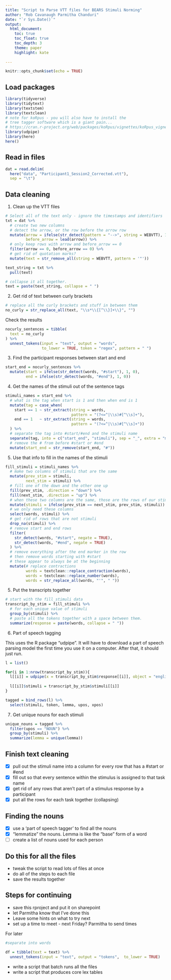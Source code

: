 ```yaml
---
title: "Script to Parse VTT files for BEARS Stimuli Norming"
author: "Rob Cavanaugh Parmitha Chanduri"
date: "`r Sys.Date()`"
output:
  html_document:
    toc: true
    toc_float: true
    toc_depth: 3
    theme: paper
    highlight: kate
  
---
```


```r
knitr::opts_chunk$set(echo = TRUE)
```

## Load packages

```r
library(tidyverse)
library(tidytext)
library(textstem)
library(textclean)
# note for koRpus - you will also have to install the
# tree tagger software which is a giant pain...
# https://cran.r-project.org/web/packages/koRpus/vignettes/koRpus_vignette.html
library(udpipe)
library(here)
here()
```

## Read in files

```r
dat = read.delim(
  here("data", "Participant1_Session2_Corrected.vtt"),
  sep = "\t")
```

## Data cleaning

1. Clean up the VTT files

```r
# Select all of the text only - ignore the timestamps and identifiers
txt = dat %>%
  # create two new columns
  # detect the arrow, or the row before the arrow row
  mutate(arrow = ifelse(str_detect(pattern = "-->", string = WEBVTT), 1, 0),
         before_arrow = lead(arrow)) %>%
  # only keep rows with arrow and before_arrow == 0
  filter(arrow == 0, before_arrow == 0) %>%
  # get rid of quotation marks?
  mutate(text = str_remove_all(string = WEBVTT, pattern = '"'))

text_string = txt %>%
  pull(text)

# collapse it all together. 
text = paste(text_string, collapse = " ")
```

2. Get rid of text between curly brackets

```r
# replace all the curly brackets and stuff in between them
no_curly = str_replace_all(text, "\\s*\\{[^\\}]+\\}", "")
```

Check the results

```r
nocurly_sentences = tibble(
  text = no_curly
) %>%
  unnest_tokens(input = "text", output = "words",
                to_lower = TRUE, token = "regex", pattern = " ")
```

3. Find the participant responses between start and end

```r
start_end = nocurly_sentences %>%
  mutate(start = ifelse(str_detect(words, "#start"), 1, 0),
         end = ifelse(str_detect(words, "#end"), 1, 0))
```

4. Get the names of the stimuli out of the sentence tags

```r
stimuli_names = start_end %>%
  # what is the tag when start is 1 and then when end is 1
  mutate(tag = case_when(
    start == 1 ~ str_extract(string = words,
                             pattern = "(?<=^|\\s)#[^\\s]+"),
    end == 1   ~ str_extract(string = words,
                             pattern = "(?<=^|\\s)#[^\\s]+"))
  ) %>%
  # separate the tag into #start/#end and the stimuli name
  separate(tag, into = c("start_end", "stimuli"), sep = "_", extra = "merge") %>%
  # remove the # from before #start or #end
  mutate(start_end = str_remove(start_end, "#"))
```

5. Use that info to fill in the names of the stimuli

```r
fill_stimuli = stimuli_names %>%
  # make two columns of stimuli that are the same
  mutate(prev_stim = stimuli,
         next_stim = stimuli) %>%
  # fill one of the down and the other one up
  fill(prev_stim, .direction = "down") %>%
  fill(next_stim, .direction = "up") %>%
  # when these two columns are the same, those are the rows of our stimuli
  mutate(stimuli = ifelse(prev_stim == next_stim, prev_stim, stimuli)) %>%
  # we only need these columns
  select(words, stimuli) %>%
  # get rid of rows that are not stimuli
  drop_na(stimuli) %>%
  # remove start and end rows
  filter(
    str_detect(words, "#start", negate = TRUE),
    str_detect(words, "#end", negate = TRUE)
  ) %>%
  # remove everything after the end marker in the row
  # then remove words starting with #start
  # these appear to always be at the beginning
  mutate(# replace contractions
         words = textclean::replace_contraction(words),
         words = textclean::replace_number(words),
         words = str_replace_all(words, "'", " "))
```

5. Put the transcripts together

```r
# start with the fill_stimuli data
transcript_by_stim = fill_stimuli %>%
  # for each unique value of stimuli
  group_by(stimuli) %>%
  # paste all the tokens together with a space between them.
  summarize(response = paste(words, collapse = " "))
```

6. Part of speech tagging

This uses the R package "udpipe". It will have to download a part of speech parsing model
the first time you use it on a computer. After that, it should just run. 

```r
l = list()

for(i in 1:nrow(transcript_by_stim)){
  l[[i]] = udpipe(x = transcript_by_stim$response[[i]], object = "english")
    
  l[[i]]$stimuli = transcript_by_stim$stimuli[[i]]
}

tagged = bind_rows(l) %>%
  select(stimuli, token, lemma, upos, xpos)

```

7. Get unique nouns for each stimuli

```r
unique_nouns = tagged %>%
  filter(upos == "NOUN") %>%
  group_by(stimuli) %>%
  summarize(lemma = unique(lemma))
```

## Finish text cleaning

- [x]  pull out the stimuli name into a column for every row that has a #start or #end
- [x]  fill out so that every sentence within the stimulus is assigned to that task name
- [x]  get rid of any rows that aren't part of a stimulus response by a participant
- [x]  put all the rows for each task together (collapsing)

## Finding the nouns

- [x]  use a 'part of speech tagger' to find all the nouns
- [x]  "lemmatize" the nouns. Lemma is like the "base" form of a word
- [ ]  create a list of nouns used for each person

## Do this for all the files

- tweak the script to read lots of files at once
- do all of the steps to each file
- save the results together

## Steps for continuing

- save this rproject and put it on sharepoint 
- let Parmitha know that I've done this
- Leave some hints on what to try next
- set up a time to meet - next Friday? Parmitha to send times 

For later

```r
#separate into words

df = tibble(text = text) %>%
  unnest_tokens(input = "text", output = "tokens",  to_lower = TRUE)
```



- write a script that batch runs all the files
- write a script that produces core lex tables


